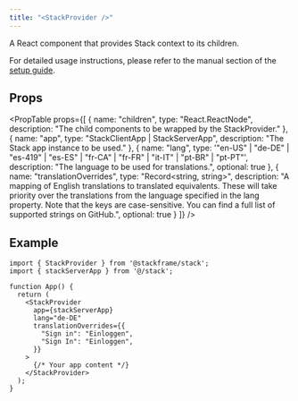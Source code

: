 ```yaml
---
title: "<StackProvider />"
---
```


A React component that provides Stack context to its children.

For detailed usage instructions, please refer to the manual section of the [setup guide](../getting-started/setup.mdx).

## Props

<PropTable
  props={[
    {
      name: "children",
      type: "React.ReactNode",
      description: "The child components to be wrapped by the StackProvider."
    },
    {
      name: "app",
      type: "StackClientApp | StackServerApp",
      description: "The Stack app instance to be used."
    },
    {
      name: "lang",
      type: '"en-US" | "de-DE" | "es-419" | "es-ES" | "fr-CA" | "fr-FR" | "it-IT" | "pt-BR" | "pt-PT"',
      description: "The language to be used for translations.",
      optional: true
    },
    {
      name: "translationOverrides",
      type: "Record<string, string>",
      description: "A mapping of English translations to translated equivalents. These will take priority over the translations from the language specified in the lang property. Note that the keys are case-sensitive. You can find a full list of supported strings on GitHub.",
      optional: true
    }
  ]}
/>

## Example

```tsx title="layout.tsx"
import { StackProvider } from '@stackframe/stack';
import { stackServerApp } from '@/stack';

function App() {
  return (
    <StackProvider
      app={stackServerApp}
      lang="de-DE"
      translationOverrides={{
        "Sign in": "Einloggen",
        "Sign In": "Einloggen",
      }}
    >
      {/* Your app content */}
    </StackProvider>
  );
}
```
